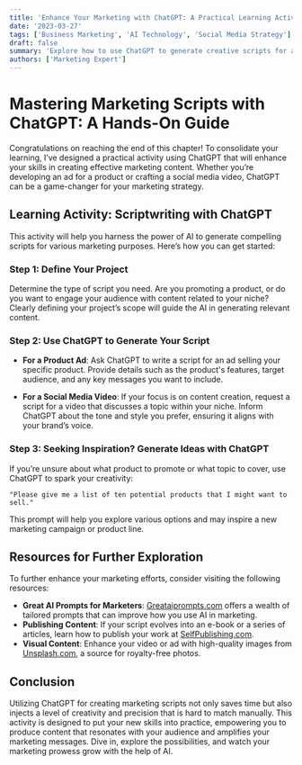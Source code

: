 ```yaml
---
title: 'Enhance Your Marketing with ChatGPT: A Practical Learning Activity'
date: '2023-03-27'
tags: ['Business Marketing', 'AI Technology', 'Social Media Strategy']
draft: false
summary: 'Explore how to use ChatGPT to generate creative scripts for ads and social media videos, perfect for promoting products or services in your niche.'
authors: ['Marketing Expert']
---
```


# Mastering Marketing Scripts with ChatGPT: A Hands-On Guide

Congratulations on reaching the end of this chapter! To consolidate your learning, I’ve designed a practical activity using ChatGPT that will enhance your skills in creating effective marketing content. Whether you’re developing an ad for a product or crafting a social media video, ChatGPT can be a game-changer for your marketing strategy.

## Learning Activity: Scriptwriting with ChatGPT

This activity will help you harness the power of AI to generate compelling scripts for various marketing purposes. Here’s how you can get started:

### Step 1: Define Your Project

Determine the type of script you need. Are you promoting a product, or do you want to engage your audience with content related to your niche? Clearly defining your project’s scope will guide the AI in generating relevant content.

### Step 2: Use ChatGPT to Generate Your Script

- **For a Product Ad**: Ask ChatGPT to write a script for an ad selling your specific product. Provide details such as the product's features, target audience, and any key messages you want to include.

- **For a Social Media Video**: If your focus is on content creation, request a script for a video that discusses a topic within your niche. Inform ChatGPT about the tone and style you prefer, ensuring it aligns with your brand’s voice.

### Step 3: Seeking Inspiration? Generate Ideas with ChatGPT

If you’re unsure about what product to promote or what topic to cover, use ChatGPT to spark your creativity:

```plaintext
"Please give me a list of ten potential products that I might want to sell."
```

This prompt will help you explore various options and may inspire a new marketing campaign or product line.

## Resources for Further Exploration

To further enhance your marketing efforts, consider visiting the following resources:

- **Great AI Prompts for Marketers**: [Greataiprompts.com](https://www.greataiprompts.com/chat-gpt/chat-gpt-prompts-for-marketers/) offers a wealth of tailored prompts that can improve how you use AI in marketing.
- **Publishing Content**: If your script evolves into an e-book or a series of articles, learn how to publish your work at [SelfPublishing.com](https://selfpublishing.com/how-to-publish-an-ebook/).
- **Visual Content**: Enhance your video or ad with high-quality images from [Unsplash.com](http://unsplash.com/), a source for royalty-free photos.

## Conclusion

Utilizing ChatGPT for creating marketing scripts not only saves time but also injects a level of creativity and precision that is hard to match manually. This activity is designed to put your new skills into practice, empowering you to produce content that resonates with your audience and amplifies your marketing messages. Dive in, explore the possibilities, and watch your marketing prowess grow with the help of AI.

